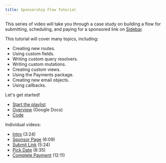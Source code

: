 ```yaml
---
title: Sponsorship Flow Tutorial
---
```


This series of video will take you through a case study on building a flow for submitting, scheduling, and paying for a sponsored link on [Sidebar](http://sidebar.io).

This tutorial will cover many topics, including:

- Creating new routes.
- Using custom fields. 
- Writing custom query resolvers.
- Writing custom mutations.
- Creating custom views.
- Using the Payments package.
- Creating new email objects.
- Using callbacks. 

Let's get started!

- [Start the playlist](https://www.youtube.com/watch?v=4MMILATC9Ds&list=PLBoa_Q6hVeSzGqmpl4xUS9913lTP15Zve)
- [Overview](https://docs.google.com/document/d/1dxFlI7QdG4UniCCNAX_DLV6wO2U50zlcwSA4b4N3AJ0/edit?usp=sharing) (Google Docs)
- [Code](https://github.com/SachaG/Sidebar2017)

Individual videos: 

- [Intro](https://www.youtube.com/watch?v=4MMILATC9Ds&list=PLBoa_Q6hVeSzGqmpl4xUS9913lTP15Zve&index=1) (3:24)
- [Sponsor Page](https://www.youtube.com/watch?v=OQ0zOgwj0fk&list=PLBoa_Q6hVeSzGqmpl4xUS9913lTP15Zve&index=2) (6:09)
- [Submit Link](https://www.youtube.com/watch?v=1N58_LRVZis&index=3&list=PLBoa_Q6hVeSzGqmpl4xUS9913lTP15Zve) (5:24)
- [Pick Date](https://www.youtube.com/watch?v=wkfx1bypuw0&index=4&list=PLBoa_Q6hVeSzGqmpl4xUS9913lTP15Zve) (8:35)
- [Complete Payment](https://www.youtube.com/watch?v=jdDPFZTRt0s&list=PLBoa_Q6hVeSzGqmpl4xUS9913lTP15Zve&index=5) (12:11)